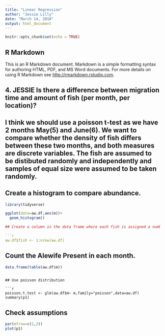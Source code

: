 ```yaml
---
title: "Linear Regression"
author: "Jessie Lilly"
date: "March 14, 2018"
output: html_document
---
```


```r
knitr::opts_chunk$set(echo = TRUE)
```

## R Markdown

This is an R Markdown document. Markdown is a simple formatting syntax for authoring HTML, PDF, and MS Word documents. For more details on using R Markdown see <http://rmarkdown.rstudio.com>.

## 4. JESSIE Is there a difference between migration time and amount of fish (per month, per location)? 

## I think we should use a poisson t-test as we have 2 months May(5) and June(6). We want to compare whether the density of fish differs between these two months, and both measures are discrete variables. The fish are assumed to be distibuted randomly and independently and samples of equal size were assumed to be taken randomly. 

## Create a histogram to compare abundance. 

```r
library(tidyverse)

ggplot(data=aw.df,aes(m))+
  geom_histogram()

## Create a column in the data frame where each fish is assigned a number. 

```r
aw.df$fish <- 1:nrow(aw.df)
```

## Count the Alewife Present in each month. 

```r
data.frame(table(aw.df$m))
```

```

## Use poisson distribution

```r

poisson.t.test <- glm(aw.df$m~ m,family="poisson",data=aw.df)
summary(p1)
```

## Check assumptions

```r
par(mfrow=c(2,2))
plot(p1)
```


